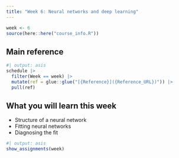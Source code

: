 ```yaml
---
title: "Week 6: Neural networks and deep learning"
---
```


```r
week <- 6
source(here::here("course_info.R"))
```

## Main reference

```r
#| output: asis
schedule |>
  filter(Week == week) |>
  mutate(ref = glue::glue("[{Reference}]({Reference_URL})")) |>
  pull(ref)
```

## What you will learn this week

* Structure of a neural network
* Fitting neural networks
* Diagnosing the fit

```r
#| output: asis
show_assignments(week)
```
